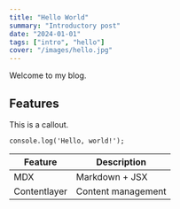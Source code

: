 ```yaml
---
title: "Hello World"
summary: "Introductory post"
date: "2024-01-01"
tags: ["intro", "hello"]
cover: "/images/hello.jpg"
---
```


Welcome to my blog.

## Features

<Callout>This is a callout.</Callout>

```
console.log('Hello, world!');
```

| Feature | Description |
|---------|-------------|
| MDX     | Markdown + JSX |
| Contentlayer | Content management |

<ImageCaption src="/images/hello.jpg" alt="Hello" caption="Sample image" />
